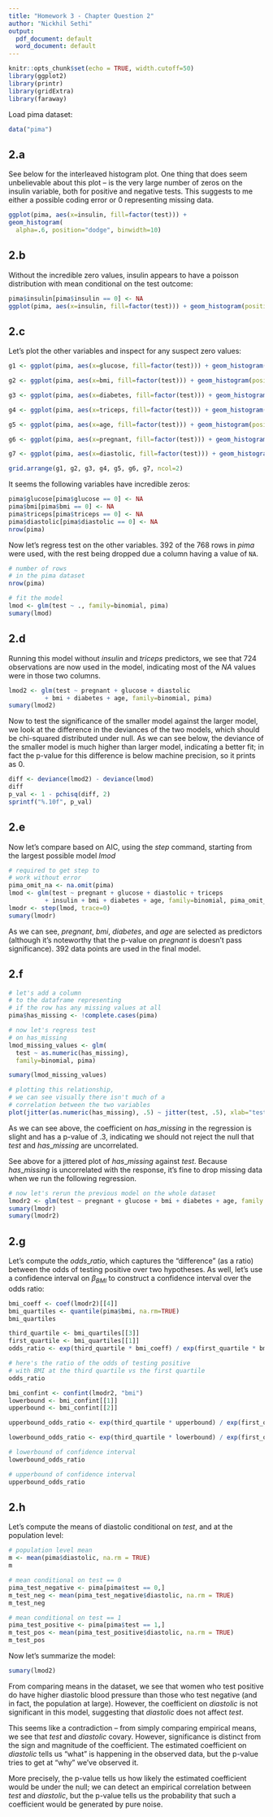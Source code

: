 ```yaml
---
title: "Homework 3 - Chapter Question 2"
author: "Nickhil Sethi"
output:
  pdf_document: default
  word_document: default
---
```


```r
knitr::opts_chunk$set(echo = TRUE, width.cutoff=50)
library(ggplot2)
library(printr)
library(gridExtra)
library(faraway)
```


Load pima dataset:
```r
data("pima")
```
## 2.a
See below for the interleaved histogram plot. One thing that does seem unbelievable about this plot -- is the very large number of zeros on the insulin variable, both for positive and negative tests. This suggests to me either a possible coding error or 0 representing missing data.
```r
ggplot(pima, aes(x=insulin, fill=factor(test))) + 
geom_histogram(
  alpha=.6, position="dodge", binwidth=10)
```

## 2.b
Without the incredible zero values, insulin appears to have a poisson distribution with mean conditional on the test outcome:
```r
pima$insulin[pima$insulin == 0] <- NA
ggplot(pima, aes(x=insulin, fill=factor(test))) + geom_histogram(position="dodge", binwidth=10)
```

## 2.c
Let's plot the other variables and inspect for any suspect zero values: 
```r
g1 <- ggplot(pima, aes(x=glucose, fill=factor(test))) + geom_histogram(position="dodge", binwidth=10)

g2 <- ggplot(pima, aes(x=bmi, fill=factor(test))) + geom_histogram(position="dodge", binwidth=5)

g3 <- ggplot(pima, aes(x=diabetes, fill=factor(test))) + geom_histogram(position="dodge", binwidth=.1)

g4 <- ggplot(pima, aes(x=triceps, fill=factor(test))) + geom_histogram(position="dodge", binwidth=.1)

g5 <- ggplot(pima, aes(x=age, fill=factor(test))) + geom_histogram(position="dodge", binwidth=.1)

g6 <- ggplot(pima, aes(x=pregnant, fill=factor(test))) + geom_histogram(position="dodge", binwidth=.1)

g7 <- ggplot(pima, aes(x=diastolic, fill=factor(test))) + geom_histogram(position="dodge", binwidth=.1)

grid.arrange(g1, g2, g3, g4, g5, g6, g7, ncol=2)
```

It seems the following variables have incredible zeros:
```r
pima$glucose[pima$glucose == 0] <- NA
pima$bmi[pima$bmi == 0] <- NA
pima$triceps[pima$triceps == 0] <- NA
pima$diastolic[pima$diastolic == 0] <- NA
nrow(pima)
```
Now let's regress test on the other variables. 392 of the 768 rows in $pima$ were used, with the rest being dropped due a column having a value of `NA`.

```r
# number of rows 
# in the pima dataset 
nrow(pima)

# fit the model
lmod <- glm(test ~ ., family=binomial, pima)
sumary(lmod)
```

## 2.d

Running this model without $insulin$ and $triceps$ predictors, we see that 724 observations are now used in the model, indicating most of the $NA$ values 
were in those two columns.
```r
lmod2 <- glm(test ~ pregnant + glucose + diastolic 
          + bmi + diabetes + age, family=binomial, pima)
sumary(lmod2)
```

Now to test the significance of the smaller model against the larger model, we look at the difference in the deviances of the two models, which should be chi-squared distributed under null. As we can see below, the deviance of the smaller model is much higher than larger model, indicating a better fit; in fact 
the p-value for this difference is below machine precision, so it prints as 0.
```r
diff <- deviance(lmod2) - deviance(lmod)
diff
p_val <- 1 - pchisq(diff, 2)
sprintf("%.10f", p_val)
```


## 2.e
Now let's compare based on AIC, using the $step$ command, starting from the largest possible model $lmod$
```r
# required to get step to 
# work without error
pima_omit_na <- na.omit(pima)
lmod <- glm(test ~ pregnant + glucose + diastolic + triceps
          + insulin + bmi + diabetes + age, family=binomial, pima_omit_na)
lmodr <- step(lmod, trace=0)
sumary(lmodr)
```
As we can see, $pregnant$, $bmi$, $diabetes$, and $age$ are selected as predictors (although it's noteworthy that the p-value on $pregnant$ is doesn't pass significance). 392 data points are used in the final model.

## 2.f

```r
# let's add a column 
# to the dataframe representing
# if the row has any missing values at all
pima$has_missing <- !complete.cases(pima)

# now let's regress test 
# on has_missing
lmod_missing_values <- glm(
  test ~ as.numeric(has_missing), 
  family=binomial, pima)

sumary(lmod_missing_values)

# plotting this relationship,
# we can see visually there isn't much of a 
# correlation between the two variables
plot(jitter(as.numeric(has_missing), .5) ~ jitter(test, .5), xlab="test", ylab="has missing", pima)

```

As we can see above, the coefficient on $has\_missing$ in the regression is slight and has a p-value of .3, indicating we should not reject the null that $test$ and $has\_missing$ are uncorrelated. 

See above for a jittered plot of $has\_missing$ against $test$. Because $has\_missing$ is uncorrelated with the response, it's fine to drop missing data when we run the following regression.

```r
# now let's rerun the previous model on the whole dataset
lmodr2 <- glm(test ~ pregnant + glucose + bmi + diabetes + age, family = binomial, pima)
sumary(lmodr)
sumary(lmodr2)
```

## 2.g

Let's compute the $odds\_ratio$, which captures the "difference" (as a ratio) between the odds of testing positive over two hypotheses. As well, let's use a confidence interval on $\beta_{BMI}$ to construct a confidence interval over the odds ratio:
```r
bmi_coeff <- coef(lmodr2)[[4]]
bmi_quartiles <- quantile(pima$bmi, na.rm=TRUE)
bmi_quartiles

third_quartile <- bmi_quartiles[[3]]
first_quartile <- bmi_quartiles[[1]]
odds_ratio <- exp(third_quartile * bmi_coeff) / exp(first_quartile * bmi_coeff)

# here's the ratio of the odds of testing positive
# with BMI at the third quartile vs the first quartile
odds_ratio

bmi_confint <- confint(lmodr2, "bmi")
lowerbound <- bmi_confint[[1]]
upperbound <- bmi_confint[[2]]

upperbound_odds_ratio <- exp(third_quartile * upperbound) / exp(first_quartile * upperbound)

lowerbound_odds_ratio <- exp(third_quartile * lowerbound) / exp(first_quartile * lowerbound)

# lowerbound of confidence interval
lowerbound_odds_ratio

# upperbound of confidence interval
upperbound_odds_ratio
```


## 2.h

Let's compute the means of diastolic conditional on $test$, and at the population level:
```r
# population level mean
m <- mean(pima$diastolic, na.rm = TRUE)
m

# mean conditional on test == 0
pima_test_negative <- pima[pima$test == 0,]
m_test_neg <- mean(pima_test_negative$diastolic, na.rm = TRUE)
m_test_neg

# mean conditional on test == 1
pima_test_positive <- pima[pima$test == 1,]
m_test_pos <- mean(pima_test_positive$diastolic, na.rm = TRUE)
m_test_pos
```


Now let's summarize the model:
```r
sumary(lmod2)
```

From comparing means in the dataset, we see that women who test positive do have higher diastolic blood pressure than those who test negative (and in fact, the population at large). However, the coefficient on $diastolic$ is not significant in this model, suggesting that $diastolic$ does not affect $test$.

This seems like a contradiction -- from simply comparing empirical means, we see that $test$ and $diastolic$ covary. However, significance is distinct from the sign and magnitude of the coefficient. The estimated coefficient on $diastolic$ tells us "what" is happening in the observed data, but the p-value tries to get at "why" we've observed it.

More precisely, the p-value tells us how likely the estimated coefficient would be under the null; we can detect an empirical correlation between $test$ and $diastolic$, but the p-value tells us the probability that such a coefficient would be generated by pure noise.
